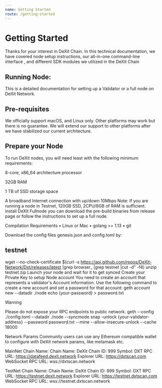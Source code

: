 ```yaml
---
name: Getting Started 
route: /getting-started 
---
```



# Getting Started 
Thanks for your interest in DeXit Chain. In this technical documentation, we have covered node setup instructions, our all-in-one command-line interface , and different SDK modules we utilized in the DeXit Chain


## Running Node: 

This is a detailed documentation for setting up a Validator or a full node on DeXit Network. 
	
## Pre-requisites
We officially support macOS, and Linux only. Other platforms may work but there is no guarantee. We will extend our support to other platforms after we have stabilized our current architecture.


## Prepare your Node

To run DeXit nodes, you will need least with the following minimum requirements:

8-core, x86_64 architecture processor

32GB RAM 

1 TB of SSD storage space


A broadband Internet connection with up/down 10Mbps
Note: If you are running a node in Testnet, 120GB SSD, 2CPU/8GB of RAM is sufficient.
install DeXit Fullnode you can download the pre-build binaries from release page or follow the instructions to set up a full node.

Compilation
Requirements
    • Linux or Mac
    • golang >= 1.13
    • git

Download the config files genesis.json and config.toml by:
## testnet
wget --no-check-certificate  $(curl -s https://api.github.com/repos/DeXit-Network/Dxt/releases/latest |grep browser_ |grep testnet |cut -d\" -f4)
unzip testnet.zip
Launch your node and wait for it to get synced
Create your Private Key to setup Node account
You need to create an account that represents a validator's Account information. Use the following command to create a new account and set a password for that account:
geth account new --datadir ./node
echo {your-password} > password.txt


Warning 

Please do not expose your RPC endpoints to public network.
geth --config ./config.toml --datadir ./node --syncmode snap -unlock {your-validator-address} --password password.txt  --mine  --allow-insecure-unlock --cache 18000

Network Params
Community users can use any Ethereum compatible wallet to configure with DeXit network params, like metamask etc.


MainNet Chain Name: 
Chain Name: DeXit
Chain ID: 999
Symbol: DXT
RPC URL: https://datafeed.dexit.network
Explorer URL: https://dxtscan.com
WebSocket RPC URL: wss://dxtscan.network

TestNet Chain Name: 
Chain Name: DeXit
Chain ID: 899
Symbol: DXT
RPC URL: https://testnet.dexit.network
Explorer URL: https://testnet.dxtscan.com
WebSocket RPC URL: wss://testnet.dxtscan.network



